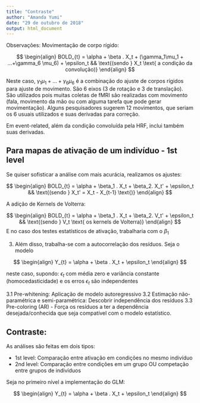 ```yaml
---
title: "Contraste"
author: "Amanda Yumi"
date: "29 de outubro de 2018"
output: html_document
---
```


Observações: Movimentação de corpo rígido:

$$
\begin{align}
BOLD_{t} = \alpha + \beta . X_t + (\gamma_1\mu_1 + ...+\gamma_6 \mu_6) + \epsilon_t && \text{(sendo } X_t \text{ a condição da convolução)}
\end{align}
$$

Neste caso, $\gamma_1\mu_1 + ...+\gamma_6 \mu_6$ é a combinação do ajuste de corpos rígidos para ajuste de movimento. São 6 eixos (3 de rotação e 3 de translação). São utilizados pois muitas coletas de fMRI são realizadas com movimento (fala, movimento da mão ou com alguma tarefa que pode gerar movimentação). Alguns pesquisadores sugerem 12 movimentos, que seriam os 6 usuais utilizados e suas derivadas para correção.

Em event-related, além da condição convoluída pela HRF, inclui também suas derivadas.

## Para mapas de ativação de um indivíduo - 1st level

Se quiser sofisticar a análise com mais acurácia, realizamos os ajustes:

$$
\begin{align}
BOLD_{t} = \alpha + \beta_1 . X_t + \beta_2. X_t' + \epsilon_t && \text{(sendo } X_t' = X_t - X_{t-1} \text{)}
\end{align}
$$

A adição de Kernels de Volterra:

$$
\begin{align}
BOLD_{t} = \alpha + \beta_1 . X_t + \beta_2. V_t' + \epsilon_t && \text{(sendo } V_t \text{ os kernels de Volterra)}
\end{align}
$$
E no caso dos testes estatísticos de ativação, trabalharia com o $\beta_1$


3. Além disso, trabalha-se com a autocorrelação dos resíduos. Seja o modelo

$$
\begin{align}
Y_{t} = \alpha + \beta . X_t + \epsilon_t
\end{align}
$$

neste caso, supondo:
$\epsilon_t$ com média zero e variância constante (homocedasticidade) e os erros $\epsilon_t$ são independentes

3.1  Pre-whitening: Aplicação de modelo autoregressivo 
3.2  Estimação não-paramétrica e semi-paramétrica: Descobrir independência dos resíduos
3.3  Pre-coloring (AR) - Força os resíduos a ter a dependência desejada/conhecida que seja compatível com o modelo estatístico.


## Contraste:

As análises são feitas em dois tipos:

* 1st level: Comparação entre ativação em condições no mesmo indivíduo
* 2nd level: Comparação entre condições em um grupo OU competação entre grupos de indivíduos

Seja no primeiro nível a implementação do GLM: 


$$
\begin{align}
Y_{t} = \alpha + \beta . X_t + \epsilon_t
\end{align}
$$

